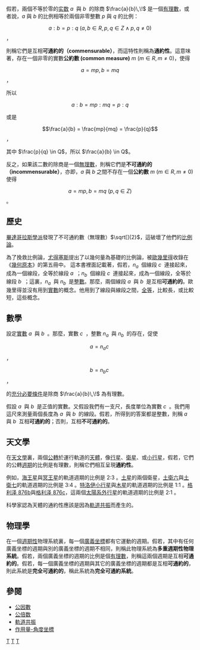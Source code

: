 假若，兩個不等於零的[[实数|实数]] <math>a\,\!</math> 與 <math>b\,\!</math> 的除商 <math>\frac{a}{b}\,\!</math> 是一個[[有理數|有理數]]，或者說，<math>a</math> 與 <math>b</math> 的比例相等於兩個非零整數 <math>p</math> 與 <math>q</math> 的比例：
:<math>a:b=p:q \ (a, b \in R, p, q \in Z\land p,q\neq0)</math>，

則稱它們是互相'''可通約的（commensurable）'''，而這特性則稱為'''通約性'''。這意味著，存在一個非零的實數'''公約數 (common measure)''' <math>m \ (m \in R,m\neq0)</math>，使得

:<math>a = mp, b = mq</math>，

所以 
:<math>a:b = mp:mq= p:q</math> 

或是 
:<math>\frac{a}{b} = \frac{mp}{mq} = \frac{p}{q}</math>，

其中 <math>\frac{p}{q} \in Q</math>，所以 <math>\frac{a}{b} \in Q</math>。

反之，如果該二數的除商是一個[[無理數|無理數]]，則稱它們是'''不可通約的（incommensurable）'''，亦即，<math>a</math> 與 <math>b</math> 之間不存在一個'''公約數''' <math>m \ (m \in R, m \neq 0)</math> 使得
:<math>a = mp, b = mq \ (p, q \in Z) </math>。

==歷史==
[[毕达哥拉斯|畢達哥拉斯學派]]發現了不可通約數（無理數）<math>\sqrt[]{2}</math>，這破壞了他們的[[比例論|比例論]]。

為了挽救比例論，[[欧多克索斯|尤得塞斯]]提出了以幾何量為基礎的比例論，被[[歐幾里得|歐幾里得]]收錄在《[[幾何原本|幾何原本]]》的第五冊中。
這本書裡面記載著，假若，<math>n_a\,\!</math> 個線段 <math>c\,\!</math> 連接起來，成為一個線段，全等於線段 <math>a\,\!</math> ；<math>n_b\,\!</math> 個線段 <math>c\,\!</math> 連接起來，成為一個線段，全等於線段 <math>b\,\!</math> ；這裏，<math>n_a\,\!</math> 與 <math>n_b\,\!</math> 是[[整數|整數]]。那麼，兩個線段 <math>a\,\!</math> 與 <math>b\,\!</math> 是互相'''可通約的'''。歐幾里得並沒有用到[[實數|實數]]的概念。他用到了線段與線段之間，[[全等|全等]]，比較長，或比較短，這些概念。

==數學==
設定[[實數|實數]] <math>a\,\!</math> 與 <math>b\,\!</math> 。那麼，實數 <math>c\,\!</math> ，整數 <math>n_a\,\!</math> 與 <math>n_b\,\!</math> 的存在，促使
:<math>a=n_a c\,\!</math> ，
:<math>b=n_b c\,\!</math> ，

的[[充分必要條件|充分必要條件]]是除商 <math>\frac{a}{b}\,\!</math> 為有理數。

假設 <math>a\,\!</math> 與 <math>b\,\!</math> 是正值的實數。又假設我們有一支尺，長度單位為實數 <math>c\,\!</math> 。我們用這尺來測量兩個長度為 <math>a\,\!</math> 與 <math>b\,\!</math> 的線段。假若，所得到的答案都是整數，則稱 <math>a\,\!</math> 與 <math>b\,\!</math> 互相'''可通約的'''；否則，互相'''不可通約的'''。

==天文學==
在[[天文學|天文學]]裏，兩個[[公轉|公轉]]於運行軌道的[[天體|天體]]，像[[行星|行星]]、[[衛星|衛星]]、或[[小行星|小行星]]，假若，它們的公轉[[週期|週期]]的比例是有理數，則稱它們相互呈現'''通約性'''。

例如，[[海王星|海王星]]與[[冥王星|冥王星]]的軌道週期的比例是 2:3 。[[土星|土星]]的兩個衛星，[[土衛六|土衛六]]與[[土衛七|土衛七]]的軌道週期的比例是 3:4 。[[特洛伊小行星|特洛伊小行星]]與[[木星|木星]]的軌道週期的比例是 1:1 。[[格利泽876|格利泽  876b]]與[[格利泽876|格利泽 876c]]，這兩個[[太陽系外行星|太陽系外行星]]的軌道週期的比例是 2:1 。 

科學家認為天體的通約性應該是因為[[軌道共振|軌道共振]]而產生的。

==物理學==
在一個[[週期|週期性]]物理系統裏，每一個[[廣義坐標|廣義坐標]]都有它運動的週期。假若，其中有任何廣義坐標的週期與別的廣義坐標的週期不相同，則稱此物理系統為'''多重週期性物理系統'''。假若，兩個廣義坐標的週期的比例是個[[有理數|有理數]]，則稱這兩個週期是互相'''可通約的'''。假若，每一個廣義坐標的週期與其它的廣義坐標的週期都是互相'''可通約的'''，則此系統是'''完全可通約的'''，稱此系統為'''完全可通約系統'''。

==參閱==
*[[公因數|公因數]]
*[[公倍数|公倍数]]
*[[軌道共振|軌道共振]]
*[[作用量-角度坐標#導引#運動頻率|作用量-角度坐標]]

[[Category:有理數|T]]
[[Category:振動和波|T]]
[[Category:天體力學|T]]